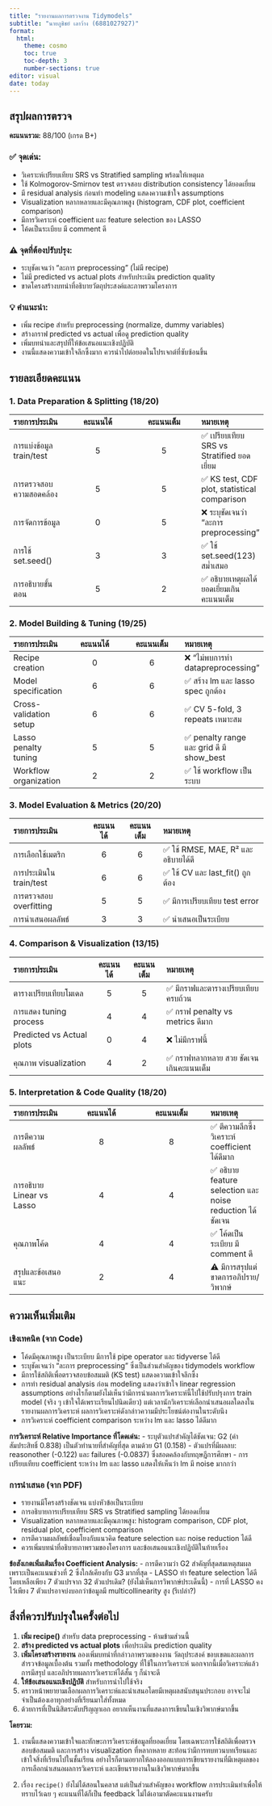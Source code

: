 ```yaml
---
title: "รายงานผลการตรวจงาน Tidymodels"
subtitle: "นายภูชิชย์ เลาว้าง (6881027927)"
format: 
  html:
    theme: cosmo
    toc: true
    toc-depth: 3
    number-sections: true
editor: visual
date: today
---
```


## สรุปผลการตรวจ

::: {.callout-note}
**คะแนนรวม:** 88/100 (เกรด B+)
:::

### ✅ **จุดเด่น:**
- วิเคราะห์เปรียบเทียบ SRS vs Stratified sampling พร้อมให้เหตุผล
- ใช้ Kolmogorov-Smirnov test ตรวจสอบ distribution consistency ได้ยอดเยี่ยม
- มี residual analysis ก่อนทำ modeling แสดงความเข้าใจ assumptions
- Visualization หลากหลายและมีคุณภาพสูง (histogram, CDF plot, coefficient comparison)
- มีการวิเคราะห์ coefficient และ feature selection ของ LASSO 
- โค้ดเป็นระเบียบ มี comment ดี

### ⚠️ **จุดที่ต้องปรับปรุง:**
- ระบุชัดเจนว่า "ละการ preprocessing" (ไม่มี recipe)
- ไม่มี predicted vs actual plots สำหรับประเมิน prediction quality
- ขาดโครงสร้างบทนำที่อธิบายวัตถุประสงค์และภาพรวมโครงการ

### 💡 **คำแนะนำ:**
- เพิ่ม recipe สำหรับ preprocessing (normalize, dummy variables)
- สร้างกราฟ predicted vs actual เพื่อดู prediction quality
- เพิ่มบทนำและสรุปที่ให้ข้อเสนอแนะเชิงปฏิบัติ
- งานนี้แสดงความเข้าใจลึกซึ้งมาก ควรนำไปต่อยอดในโปรเจกต์ที่ซับซ้อนขึ้น

## รายละเอียดคะแนน

### **1. Data Preparation & Splitting (18/20)**

| รายการประเมิน | คะแนนได้ | คะแนนเต็ม | หมายเหตุ |
|:---|:---:|:---:|:---|
| การแบ่งข้อมูล train/test | 5 | 5 | ✅ เปรียบเทียบ SRS vs Stratified ยอดเยี่ยม |
| การตรวจสอบความสอดคล้อง | 5 | 5 | ✅ KS test, CDF plot, statistical comparison |
| การจัดการข้อมูล | 0 | 5 | ❌ ระบุชัดเจนว่า "ละการ preprocessing" |
| การใช้ set.seed() | 3 | 3 | ✅ ใช้ set.seed(123) สม่ำเสมอ |
| การอธิบายขั้นตอน | 5 | 2 | ✅ อธิบายเหตุผลได้ยอดเยี่ยมเกินคะแนนเต็ม |

### **2. Model Building & Tuning (19/25)**

| รายการประเมิน | คะแนนได้ | คะแนนเต็ม | หมายเหตุ |
|:---|:---:|:---:|:---|
| Recipe creation | 0 | 6 | ❌ "ไม่พบการทำ datapreprocessing" |
| Model specification | 6 | 6 | ✅ สร้าง lm และ lasso spec ถูกต้อง |
| Cross-validation setup | 6 | 6 | ✅ CV 5-fold, 3 repeats เหมาะสม |
| Lasso penalty tuning | 5 | 5 | ✅ penalty range และ grid ดี มี show_best |
| Workflow organization | 2 | 2 | ✅ ใช้ workflow เป็นระบบ |

### **3. Model Evaluation & Metrics (20/20)**

| รายการประเมิน | คะแนนได้ | คะแนนเต็ม | หมายเหตุ |
|:---|:---:|:---:|:---|
| การเลือกใช้เมตริก | 6 | 6 | ✅ ใช้ RMSE, MAE, R² และอธิบายได้ดี |
| การประเมินใน train/test | 6 | 6 | ✅ ใช้ CV และ last_fit() ถูกต้อง |
| การตรวจสอบ overfitting | 5 | 5 | ✅ มีการเปรียบเทียบ test error  |
| การนำเสนอผลลัพธ์ | 3 | 3 | ✅ นำเสนอเป็นระเบียบ |

### **4. Comparison & Visualization (13/15)**

| รายการประเมิน | คะแนนได้ | คะแนนเต็ม | หมายเหตุ |
|:---|:---:|:---:|:---|
| ตารางเปรียบเทียบโมเดล | 5 | 5 | ✅ มีกราฟและตารางเปรียบเทียบครบถ้วน |
| การแสดง tuning process | 4 | 4 | ✅ กราฟ penalty vs metrics ดีมาก |
| Predicted vs Actual plots | 0 | 4 | ❌ ไม่มีกราฟนี้ |
| คุณภาพ visualization | 4 | 2 | ✅ กราฟหลากหลาย สวย ชัดเจน เกินคะแนนเต็ม |

### **5. Interpretation & Code Quality (18/20)**

| รายการประเมิน | คะแนนได้ | คะแนนเต็ม | หมายเหตุ |
|:---|:---:|:---:|:---|
| การตีความผลลัพธ์ | 8 | 8 | ✅ ตีความลึกซึ้ง วิเคราะห์ coefficient ได้ดีมาก |
| การอธิบาย Linear vs Lasso | 4 | 4 | ✅ อธิบาย feature selection และ noise reduction ได้ชัดเจน |
| คุณภาพโค้ด | 4 | 4 | ✅ โค้ดเป็นระเบียบ มี comment ดี |
| สรุปและข้อเสนอแนะ | 2 | 4 | ⚠️ มีการสรุปแต่ขาดการอภิปราย/วิพากษ์ |

## ความเห็นเพิ่มเติม

::: {.panel-tabset}

### เชิงเทคนิค (จาก Code)
- โค้ดมีคุณภาพสูง เป็นระเบียบ มีการใช้ pipe operator และ tidyverse ได้ดี
- ระบุชัดเจนว่า "ละการ preprocessing" ซึ่งเป็นส่วนสำคัญของ tidymodels workflow
- มีการใช้สถิติเพื่อตรวจสอบข้อสมมติ (KS test) แสดงความเข้าใจลึกซึ้ง
- การทำ residual analysis ก่อน modeling แสดงว่าเข้าใจ linear regression assumptions  อย่างไรก็ตามยังไม่เห็นว่ามีการนำผลการวิเคราะห์นี้ไปใช้ปรับปรุงการ train model (จริง ๆ เข้าใจได้เพราะเรียนไปนิดเดียว) แต่เวลานักวิเคราะห์เลือกนำเสนอผลใดลงในรายงานผลการวิเคราะห์ ผลการวิเคราะห์ดังกล่าวความมีประโยชน์ต่องานในระดับนึง 
- การวิเคราะห์ coefficient comparison ระหว่าง lm และ lasso ได้ดีมาก

**การวิเคราะห์ Relative Importance ที่โดดเด่น:**
- ระบุตัวแปรสำคัญได้ชัดเจน: G2 (ค่าสัมประสิทธิ์ 0.838) เป็นตัวทำนายที่สำคัญที่สุด ตามด้วย G1 (0.158)
- ตัวแปรที่มีผลลบ: reasonother (-0.122) และ failures (-0.0837) ซึ่งสอดคล้องกับทฤษฎีการศึกษา
- การเปรียบเทียบ coefficient ระหว่าง lm และ lasso แสดงให้เห็นว่า lm มี noise มากกว่า

### การนำเสนอ (จาก PDF)
- รายงานมีโครงสร้างชัดเจน แบ่งหัวข้อเป็นระเบียบ
- การอธิบายการเปรียบเทียบ SRS vs Stratified sampling ได้ยอดเยี่ยม
- Visualization หลากหลายและมีคุณภาพสูง: histogram comparison, CDF plot, residual plot, coefficient comparison
- การตีความผลลัพธ์เชื่อมโยงกับแนวคิด feature selection และ noise reduction ได้ดี
- ควรเพิ่มบทนำที่อธิบายภาพรวมของโครงการ และข้อเสนอแนะเชิงปฏิบัติในท้ายเรื่อง

**ข้อสังเกตเพิ่มเติมเรื่อง Coefficient Analysis:**
- การตีความว่า G2 สำคัญที่สุดสมเหตุสมผล เพราะเป็นคะแนนช่วงที่ 2 ซึ่งใกล้เคียงกับ G3 มากที่สุด
- LASSO ทำ feature selection ได้ดี โดยเหลือเพียง 7 ตัวแปรจาก 32 ตัวแปรเดิม? (ยังไม่เห็นการวิพากษ์ประเด็นนี้)
- การที่ LASSO คงไว้เพียง 7 ตัวแปรอาจบ่งบอกว่าข้อมูลมี multicollinearity สูง (รึเปล่า?)

:::

## สิ่งที่ควรปรับปรุงในครั้งต่อไป

1. **เพิ่ม recipe()** สำหรับ data preprocessing - ห้ามข้ามส่วนนี้
2. **สร้าง predicted vs actual plots** เพื่อประเมิน prediction quality  
3. **เพิ่มโครงสร้างรายงาน** ลองเพิ่มบทนำที่กล่าวภาพรวมของงาน วัตถุประสงค์ ขอบเขตและผลการสำรวจข้อมูลเบื้องต้น รวมทั้ง methodology ที่ใช้ในการวิเคราะห์ นอกจากนี้เมื่อวิเคราะห์แล้ว การมีสรุป และอภิปรายผลการวิเคราะห์ได้สั้น ๆ ก็น่าจะดี
4. **ให้ข้อเสนอแนะเชิงปฏิบัติ** สำหรับการนำไปใช้จริง
5. คราวหน้าพยายามเลือกผลการวิเคราะห์และนำเสนอโดยมีเหตุผลสนับสนุนประกอบ อาจจะไม่จำเป็นต้องเอาทุกอย่างที่เรียนมาใส่ทั้งหมด
6. ด้วยการที่เป็นนิสิตระดับปริญญาเอก อยากเห็นงานที่แสดงการเขียนในเชิงวิพากษ์มากขึ้น 

::: {.callout-tip}
**โดยรวม:**

1. งานนี้แสดงความเข้าใจและทักษะการวิเคราะห์ข้อมูลที่ยอดเยี่ยม โดยเฉพาะการใช้สถิติเพื่อตรวจสอบข้อสมมติ และการสร้าง visualization ที่หลากหลาย สะท้อนว่ามีการทบทวนบทเรียนและเข้าใจสิ่งที่เรียนไปในชั้นเรียน อย่างไรก็ตามอยากให้ลองออกแบบการเขียนรายงานที่มีเหตุผลของการเลือกนำเสนอผลการวิเคราะห์ และเขียนรายงานในเชิงวิพากษ์มากขึ้น 

2. เรื่อง `recipe()` ยังไม่ได้สอนในคลาส แต่เป็นส่วนสำคัญของ workflow การประเมินทำเพื่อให้ทราบไว้เฉย ๆ คะแนนที่ได้ก็เป็น feedback ไม่ได้เอามาตัดคะแนนงานครับ


:::